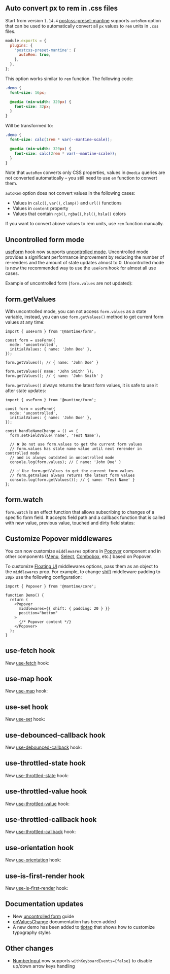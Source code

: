 

## Auto convert px to rem in .css files

Start from version `1.14.4` [postcss-preset-mantine](/styles/postcss-preset)
supports `autoRem` option that can be used to automatically convert all `px` values
to `rem` units in `.css` files.

```js
module.exports = {
  plugins: {
    'postcss-preset-mantine': {
      autoRem: true,
    },
  },
};
```

This option works similar to `rem` function. The following code:

```scss
.demo {
  font-size: 16px;

  @media (min-width: 320px) {
    font-size: 32px;
  }
}
```

Will be transformed to:

```scss
.demo {
  font-size: calc(1rem * var(--mantine-scale));

  @media (min-width: 320px) {
    font-size: calc(2rem * var(--mantine-scale));
  }
}
```

Note that `autoRem` converts only CSS properties, values in `@media` queries are
not converted automatically – you still need to use `em` function to convert them.

`autoRem` option does not convert values in the following cases:

- Values in `calc()`, `var()`, `clamp()` and `url()` functions
- Values in `content` property
- Values that contain `rgb()`, `rgba()`, `hsl()`, `hsla()` colors

If you want to convert above values to rem units, use `rem` function manually.

## Uncontrolled form mode

[useForm](/form/use-form) hook now supports [uncontrolled mode](/form/uncontrolled).
Uncontrolled mode provides a significant performance improvement by reducing
the number of re-renders and the amount of state updates almost to 0. Uncontrolled
mode is now the recommended way to use the `useForm` hook for almost all use cases.

Example of uncontrolled form (`form.values` are not updated):

<Demo data={FormDemos.uncontrolled} />

## form.getValues

With uncontrolled mode, you can not access `form.values` as a state variable,
instead, you can use `form.getValues()` method to get current form values at any time:

```tsx
import { useForm } from '@mantine/form';

const form = useForm({
  mode: 'uncontrolled',
  initialValues: { name: 'John Doe' },
});

form.getValues(); // { name: 'John Doe' }

form.setValues({ name: 'John Smith' });
form.getValues(); // { name: 'John Smith' }
```

`form.getValues()` always returns the latest form values, it is safe to use it
after state updates:

```tsx
import { useForm } from '@mantine/form';

const form = useForm({
  mode: 'uncontrolled',
  initialValues: { name: 'John Doe' },
});

const handleNameChange = () => {
  form.setFieldValue('name', 'Test Name');

  // ❌ Do not use form.values to get the current form values
  // form.values has stale name value until next rerender in controlled mode
  // and is always outdated in uncontrolled mode
  console.log(form.values); // { name: 'John Doe' }

  // ✅ Use form.getValues to get the current form values
  // form.getValues always returns the latest form values
  console.log(form.getValues()); // { name: 'Test Name' }
};
```

## form.watch

`form.watch` is an effect function that allows subscribing to changes of a
specific form field. It accepts field path and a callback function that is
called with new value, previous value, touched and dirty field states:

<Demo data={FormDemos.watch} />

## Customize Popover middlewares

You can now customize `middlewares` options in [Popover](/core/popover) component and
in other components ([Menu](/core/menu), [Select](/core/select), [Combobox](/core/combobox), etc.)
based on Popover.

To customize [Floating UI](https://floating-ui.com/) middlewares options, pass them as
an object to the `middlewares` prop. For example, to change [shift](https://floating-ui.com/docs/shift)
middleware padding to `20px` use the following configuration:

```tsx
import { Popover } from '@mantine/core';

function Demo() {
  return (
    <Popover
      middlewares={{ shift: { padding: 20 } }}
      position="bottom"
    >
      {/* Popover content */}
    </Popover>
  );
}
```

## use-fetch hook

New [use-fetch](/hooks/use-fetch) hook:

<Demo data={HooksDemos.useFetchUsage} />

## use-map hook

New [use-map](/hooks/use-map) hook:

<Demo data={HooksDemos.useMapUsage} />

## use-set hook

New [use-set](/hooks/use-set) hook:

<Demo data={HooksDemos.useSetUsage} />

## use-debounced-callback hook

New [use-debounced-callback](/hooks/use-debounced-callback) hook:

<Demo data={HooksDemos.useDebouncedCallbackUsage} />

## use-throttled-state hook

New [use-throttled-state](/hooks/use-throttled-state) hook:

<Demo data={HooksDemos.useThrottledStateUsage} />

## use-throttled-value hook

New [use-throttled-value](/hooks/use-throttled-value) hook:

<Demo data={HooksDemos.useThrottledValueUsage} />

## use-throttled-callback hook

New [use-throttled-callback](/hooks/use-throttled-callback) hook:

<Demo data={HooksDemos.useThrottledCallbackUsage} />

## use-orientation hook

New [use-orientation](/hooks/use-orientation) hook:

<Demo data={HooksDemos.useOrientationUsage} />

## use-is-first-render hook

New [use-is-first-render](/hooks/use-is-first-render) hook:

<Demo data={HooksDemos.useIsFirstRenderUsage} />

## Documentation updates

- New [uncontrolled form](/form/uncontrolled) guide
- [onValuesChange](/form/values/#onvalueschange) documentation has been added
- A new demo has been added to [tiptap](/x/tiptap/#typography-styles) that shows how to customize typography styles

## Other changes

- [NumberInput](/core/number-input) now supports `withKeyboardEvents={false}` to disable up/down arrow keys handling
